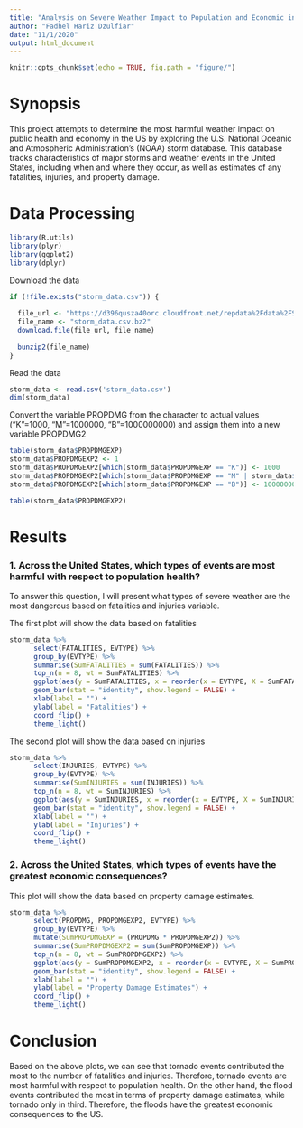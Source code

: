 ```yaml
---
title: "Analysis on Severe Weather Impact to Population and Economic in the US"
author: "Fadhel Hariz Dzulfiar"
date: "11/1/2020"
output: html_document
---
```


```r
knitr::opts_chunk$set(echo = TRUE, fig.path = "figure/")
```

# Synopsis
This project attempts to determine the most harmful weather impact on public health and economy in the US by exploring the U.S. National Oceanic and Atmospheric Administration's (NOAA) storm database. This database tracks characteristics of major storms and weather events in the United States, including when and where they occur, as well as estimates of any fatalities, injuries, and property damage.


# Data Processing
```r
library(R.utils)
library(plyr)
library(ggplot2)
library(dplyr)
```

Download the data
```r
if (!file.exists("storm_data.csv")) {
  
  file_url <- "https://d396qusza40orc.cloudfront.net/repdata%2Fdata%2FStormData.csv.bz2"
  file_name <- "storm_data.csv.bz2"
  download.file(file_url, file_name)
  
  bunzip2(file_name)
}
```

Read the data
```r
storm_data <- read.csv('storm_data.csv')
dim(storm_data)
```

Convert the variable PROPDMG from the character to actual values ("K"=1000, "M"=1000000, "B"=1000000000) and assign them into a new variable PROPDMG2
```r
table(storm_data$PROPDMGEXP)
storm_data$PROPDMGEXP2 <- 1
storm_data$PROPDMGEXP2[which(storm_data$PROPDMGEXP == "K")] <- 1000
storm_data$PROPDMGEXP2[which(storm_data$PROPDMGEXP == "M" | storm_data$PROPDMGEXP == "m")] <- 1000000
storm_data$PROPDMGEXP2[which(storm_data$PROPDMGEXP == "B")] <- 1000000000
```

```r
table(storm_data$PROPDMGEXP2)
```

# Results

### 1. Across the United States, which types of events are most harmful with respect to population health?
To answer this question, I will present what types of severe weather are the most dangerous based on fatalities and injuries variable.

The first plot will show the data based on fatalities
```r
storm_data %>%
      select(FATALITIES, EVTYPE) %>%
      group_by(EVTYPE) %>%
      summarise(SumFATALITIES = sum(FATALITIES)) %>%
      top_n(n = 8, wt = SumFATALITIES) %>%
      ggplot(aes(y = SumFATALITIES, x = reorder(x = EVTYPE, X = SumFATALITIES), fill=EVTYPE))+
      geom_bar(stat = "identity", show.legend = FALSE) +
      xlab(label = "") +
      ylab(label = "Fatalities") +
      coord_flip() +
      theme_light()
```

The second plot will show the data based on injuries
```r
storm_data %>%
      select(INJURIES, EVTYPE) %>%
      group_by(EVTYPE) %>%
      summarise(SumINJURIES = sum(INJURIES)) %>%
      top_n(n = 8, wt = SumINJURIES) %>%
      ggplot(aes(y = SumINJURIES, x = reorder(x = EVTYPE, X = SumINJURIES), fill=EVTYPE))+
      geom_bar(stat = "identity", show.legend = FALSE) +
      xlab(label = "") +
      ylab(label = "Injuries") +
      coord_flip() +
      theme_light()
```


### 2. Across the United States, which types of events have the greatest economic consequences?
This plot will show the data based on property damage estimates.

```r
storm_data %>%
      select(PROPDMG, PROPDMGEXP2, EVTYPE) %>%
      group_by(EVTYPE) %>%
      mutate(SumPROPDMGEXP = (PROPDMG * PROPDMGEXP2)) %>%
      summarise(SumPROPDMGEXP2 = sum(SumPROPDMGEXP)) %>%
      top_n(n = 8, wt = SumPROPDMGEXP2) %>%
      ggplot(aes(y = SumPROPDMGEXP2, x = reorder(x = EVTYPE, X = SumPROPDMGEXP2), fill=EVTYPE))+
      geom_bar(stat = "identity", show.legend = FALSE) +
      xlab(label = "") +
      ylab(label = "Property Damage Estimates") +
      coord_flip() +
      theme_light()
```

# Conclusion
Based on the above plots, we can see that tornado events contributed the most to the number of fatalities and injuries. Therefore, tornado events are most harmful with respect to population health. On the other hand, the flood events contributed the most in terms of property damage estimates, while tornado only in third. Therefore, the floods have the greatest economic consequences to the US.